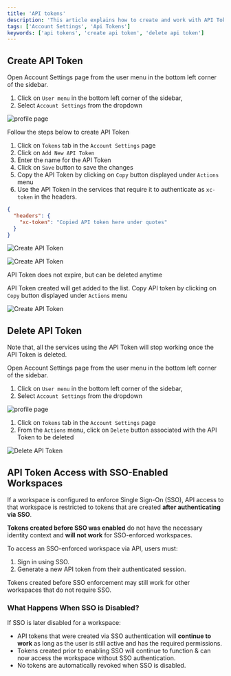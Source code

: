 ```yaml
---
title: 'API tokens'
description: 'This article explains how to create and work with API Tokens.'
tags: ['Account Settings', 'Api Tokens']
keywords: ['api tokens', 'create api token', 'delete api token']
---
```


## Create API Token

Open Account Settings page from the user menu in the bottom left corner of the sidebar. 
1. Click on `User menu` in the bottom left corner of the sidebar,
2. Select `Account Settings` from the dropdown
 
![profile page](/img/v2/account-settings/account-settings.png)

Follow the steps below to create API Token
1. Click on `Tokens` tab in the `Account Settings` page
2. Click on `Add New API Token`
3. Enter the name for the API Token
4. Click on `Save` button to save the changes
5. Copy the API Token by clicking on `Copy` button displayed under `Actions` menu
6. Use the API Token in the services that require it to authenticate as `xc-token` in the headers.  
```json
{
  "headers": {
    "xc-token": "Copied API token here under quotes"
  }
}
```
 
![Create API Token](/img/v2/account-settings/api-token-1.png)
  
![Create API Token](/img/v2/account-settings/api-token-2.png)

<Callout type="info">API Token does not expire, but can be deleted anytime</Callout>

API Token created will get added to the list. Copy API token by clicking on `Copy` button displayed under `Actions` menu
  
![Create API Token](/img/v2/account-settings/api-token-3.png)

## Delete API Token
<Callout type="warn">
Note that, all the services using the API Token will stop working once the API Token is deleted.
</Callout>

Open Account Settings page from the user menu in the bottom left corner of the sidebar.
1. Click on `User menu` in the bottom left corner of the sidebar,
2. Select `Account Settings` from the dropdown

![profile page](/img/v2/account-settings/account-settings.png)

1. Click on `Tokens` tab in the `Account Settings` page
2. From the `Actions` menu, click on `Delete` button associated with the API Token to be deleted

![Delete API Token](/img/v2/account-settings/api-token-4.png)


## API Token Access with SSO-Enabled Workspaces

If a workspace is configured to enforce Single Sign-On (SSO), API access to that workspace is restricted to tokens that are created **after authenticating via SSO**.

<Callout type="warn">**Tokens created before SSO was enabled** do not have the necessary identity context and **will not work** for SSO-enforced workspaces.</Callout>

To access an SSO-enforced workspace via API, users must:

1. Sign in using SSO.
2. Generate a new API token from their authenticated session.

<Callout type="info">Tokens created before SSO enforcement may still work for other workspaces that do not require SSO.</Callout>

### What Happens When SSO is Disabled?

If SSO is later disabled for a workspace:

* API tokens that were created via SSO authentication will **continue to work** as long as the user is still active and has the required permissions.
* Tokens created prior to enabling SSO will continue to function & can now access the workspace without SSO authentication.
* No tokens are automatically revoked when SSO is disabled.
